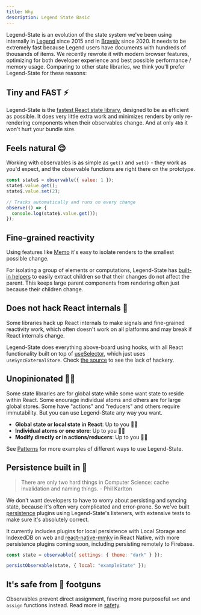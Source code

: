 ```yaml
---
title: Why
description: Legend State Basic
---
```



Legend-State is an evolution of the state system we've been using internally in [Legend](https://www.legendapp.com) since 2015 and in [Bravely](https://www.bravely.io) since 2020. It needs to be extremely fast because Legend users have documents with hundreds of thousands of items. We recently rewrote it with modern browser features, optimizing for both developer experience and best possible performance / memory usage. Comparing to other state libraries, we think you'll prefer Legend-State for these reasons:

## Tiny and FAST ⚡️

Legend-State is the [fastest React state library](../3-fast-), designed to be as efficient as possible. It does very little extra work and minimizes renders by only re-rendering components when their observables change. And at only `4kb` it won't hurt your bundle size.

## Feels natural 😌

Working with observables is as simple as `get()` and `set()` - they work as you'd expect, and the observable functions are right there on the prototype.

```jsx
const state$ = observable({ value: 1 });
state$.value.get();
state$.value.set(2);

// Tracks automatically and runs on every change
observe(() => {
  console.log(state$.value.get());
});
```

## Fine-grained reactivity

Using features like [Memo](../../3-react/3-fine-grained-reactivity#Memo) it's easy to isolate renders to the smallest possible change.

<Primitives />

For isolating a group of elements or computations, Legend-State has [built-in helpers](../../3-react/3-fine-grained-reactivity) to easily extract children so that their changes do not affect the parent. This keeps large parent components from rendering often just because their children change.

<MemoArrayExample />

## Does not hack React internals 👷

Some libraries hack up React internals to make signals and fine-grained reactivity work, which often doesn't work on all platforms and may break if React internals change.

Legend-State does everything above-board using hooks, with all React functionality built on top of [useSelector](../../3-react/2-react-api#useselector), which just uses `useSyncExternalStore`. Check [the source](https://github.com/LegendApp/legend-state/blob/main/src/react/useSelector.ts) to see the lack of hackery.

## Unopinionated 🤷‍♀️

Some state libraries are for global state while some want state to reside within React. Some enourage individual atoms and others are for large global stores. Some have "actions" and "reducers" and others require immutability. But you can use Legend-State any way you want.

- **Global state or local state in React**: Up to you 🤷‍♀️
- **Individual atoms or one store**: Up to you 🤷‍♀️
- **Modify directly or in actions/reducers**: Up to you 🤷‍♀️

See [Patterns](../../4-guides/3-patterns) for more examples of different ways to use Legend-State.

## Persistence built in 💾

> There are only two hard things in Computer Science: cache invalidation and naming things. - Phil Karlton

We don't want developers to have to worry about persisting and syncing state, because it's often very complicated and error-prone. So we've built [persistence](../../4-guides/1-persistence) plugins using Legend-State's listeners, with extensive tests to make sure it's absolutely correct.

It currently includes plugins for local persistence with Local Storage and IndexedDB on web and [react-native-mmkv](https://github.com/mrousavy/react-native-mmkv) in React Native, with more persistence plugins coming soon, including persisting remotely to Firebase.

```js
const state = observable({ settings: { theme: "dark" } });

persistObservable(state, { local: "exampleState" });
```

## It's safe from 🔫 footguns

Observables prevent direct assignment, favoring more purposeful `set` and `assign` functions instead. Read more in [safety](../../2-usage/1-observable#safety).
